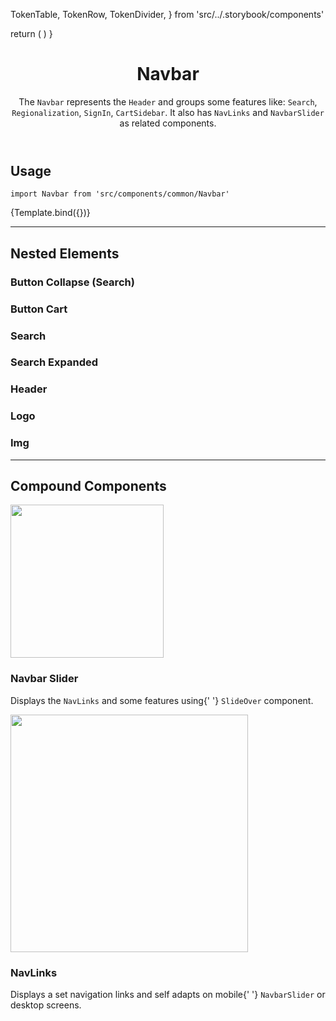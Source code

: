 


  TokenTable,
  TokenRow,
  TokenDivider,
} from 'src/../.storybook/components'

<Meta component={Navbar} title="Organisms/Navbar/Overview" />

  return (
    <SessionProvider initialState={{}}>
      <CartProvider>
        <UIProvider>
          <Navbar />
        </UIProvider>
      </CartProvider>
    </SessionProvider>
  )
}

<header>

# Navbar

The `Navbar` represents the `Header` and groups some features like: `Search`, `Regionalization`, `SignIn`, `CartSidebar`. It also has `NavLinks` and `NavbarSlider` as related components.

</header>

## Usage

`import Navbar from 'src/components/common/Navbar'`

<Canvas>
  <Story name="overview-default">{Template.bind({})}</Story>
</Canvas>

<TokenTable>
  <TokenRow token="--fs-navbar-padding" value="0" />
  <TokenDivider />
  <TokenRow
    token="--fs-navbar-border-bottom-width"
    value="var(--fs-border-width)"
  />
  <TokenRow
    token="--fs-navbar-border-bottom-color"
    value="var(--fs-border-color-light)"
    isColor
  />
  <TokenDivider />
  <TokenRow
    token="--fs-navbar-box-shadow"
    value="0 var(--fs-spacing-0) var(--fs-spacing-3) rgb(0 0 0 / 5%)"
  />
  <TokenDivider />
  <TokenRow token="--fs-navbar-row-width" value="100%" />
  <TokenDivider />
  <TokenRow token="--fs-navbar-transition-property" value="flex" />
</TokenTable>

---

## Nested Elements

### Button Collapse (Search)

<TokenTable>
  <TokenRow
    token="--fs-navbar-button-collapse-margin-left"
    value="calc(-1 * var(--fs-spacing-3))"
  />
</TokenTable>

### Button Cart

<TokenTable>
  <TokenRow
    token="--fs-navbar-button-cart-margin-left-notebook"
    value="var(--fs-spacing-3)"
  />
</TokenTable>

### Search

<TokenTable>
  <TokenRow
    token="--fs-navbar-search-button-icon-width-mobile"
    value="var(--fs-spacing-5)"
  />
  <TokenRow
    token="--fs-navbar-search-button-icon-height-mobile"
    value="var(--fs-navbar-search-button-icon-width-mobile)"
  />
</TokenTable>

### Search Expanded

<TokenTable>
  <TokenRow token="--fs-navbar-search-expanded-width" value="100%" />
  <TokenDivider />
  <TokenRow
    token="--fs-navbar-search-input-wrapper-expanded-margin-right"
    value="0.625rem"
  />
  <TokenRow
    token="--fs-navbar-search-input-wrapper-expanded-margin-left"
    value="var(--fs-spacing-9)"
  />
  <TokenDivider />
  <TokenRow
    token="--fs-navbar-search-input-expanded-width"
    value="calc(100% - var(--fs-spacing-7))"
  />
  <TokenRow token="--fs-navbar-search-icon-expanded-margin-right" value="0" />
  <TokenDivider />
  <TokenRow
    token="--fs-navbar-search-button-icon-expanded-margin-right"
    value="-4.063rem"
  />
  <TokenDivider />
  <TokenRow
    token="--fs-navbar-search-button-icon-expanded-transition-property"
    value="margin"
  />
  <TokenRow
    token="--fs-navbar-search-button-icon-expanded-transition-timing"
    value="0.3s"
  />
  <TokenRow
    token="--fs-navbar-search-button-icon-expanded-transition-function"
    value="ease-in"
  />
</TokenTable>

### Header

<TokenTable>
  <TokenRow
    token="--fs-navbar-header-padding-top"
    value="var(--fs-spacing-1)"
  />
  <TokenRow
    token="--fs-navbar-header-padding-bottom"
    value="var(--fs-spacing-2)"
  />
  <TokenRow token="--fs-navbar-header-overflow-x" value="clip" />
  <TokenDivider />
  <TokenRow
    token="--fs-navbar-header-padding-top-notebook"
    value="var(--fs-spacing-1)"
  />
  <TokenRow
    token="--fs-navbar-header-padding-bottom-notebook"
    value="var(--fs-navbar-header-padding-top-notebook)"
  />
</TokenTable>

### Logo

<TokenTable>
  <TokenRow token="--fs-navbar-logo-width" value="11rem" />
  <TokenRow token="--fs-navbar-logo-height" value="2.375rem" />
  <TokenRow token="--fs-navbar-logo-min-height" value="2.375rem" />
  <TokenRow token="--fs-navbar-logo-padding" value="0" />
  <TokenRow
    token="--fs-navbar-logo-margin-right-mobile"
    value="var(--fs-spacing-5)"
  />
</TokenTable>

### Img

<TokenTable>
  <TokenRow token="--fs-navbar-logo-img-width" value="100%" />
  <TokenRow token="--fs-navbar-logo-img-height" value="100%" />
</TokenTable>

---

## Compound Components

<section className="sbdocs-section">
  <article>
    <div style={{ height: '470px' }}>
      <a href="?path=/docs/organisms-navbar-navbarslider--overview-default">
        <img
          width="245px"
          src="https://vtexhelp.vtexassets.com/assets/docs/src/navlinks___52dff993e0e04dea5d02c1e1a5bbf4e3.png"
        />
      </a>
    </div>
    <article className="sbdocs-section-text">
      <h3>Navbar Slider</h3>
      <p>
        Displays the <code>NavLinks</code> and some features using{' '}
        <code>SlideOver</code> component.
      </p>
    </article>
  </article>
  <article>
    <div style={{ height: '470px' }}>
      <a href="?path=/docs/organisms-navbar-navlinks--overview-default">
        <img
          width="380px"
          src="https://vtexhelp.vtexassets.com/assets/docs/src/navlinks___ad2d67dbdbac8ea8ccb4e5a7d453a997.png"
        />
      </a>
    </div>
    <article className="sbdocs-section-text">
      <h3>NavLinks</h3>
      <p>
        Displays a set navigation links and self adapts on mobile{' '}
        <code>NavbarSlider</code> or desktop screens.
      </p>
    </article>
  </article>
</section>
